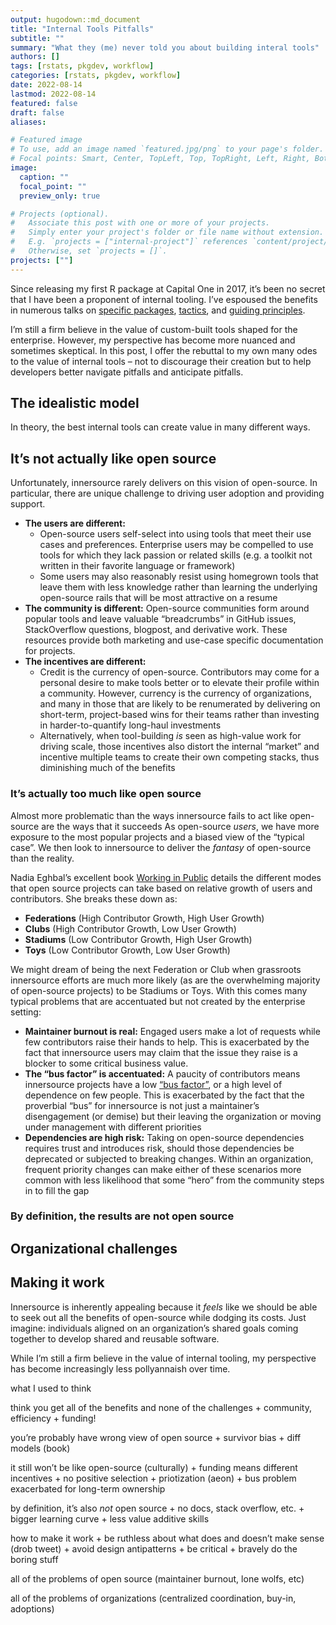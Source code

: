 ```yaml
---
output: hugodown::md_document
title: "Internal Tools Pitfalls"
subtitle: ""
summary: "What they (me) never told you about building interal tools"
authors: []
tags: [rstats, pkgdev, workflow]
categories: [rstats, pkgdev, workflow]
date: 2022-08-14
lastmod: 2022-08-14
featured: false
draft: false
aliases:

# Featured image
# To use, add an image named `featured.jpg/png` to your page's folder.
# Focal points: Smart, Center, TopLeft, Top, TopRight, Left, Right, BottomLeft, Bottom, BottomRight.
image:
  caption: ""
  focal_point: ""
  preview_only: true

# Projects (optional).
#   Associate this post with one or more of your projects.
#   Simply enter your project's folder or file name without extension.
#   E.g. `projects = ["internal-project"]` references `content/project/deep-learning/index.md`.
#   Otherwise, set `projects = []`.
projects: [""]
---
```


Since releasing my first R package at Capital One in 2017, it's been no secret that I have been a proponent of internal tooling. I've espoused the benefits in numerous talks on [specific packages](/talk/tidycf/), [tactics](/talk/ent-pkg-design/), and [guiding principles](/talk/organization/). 

I'm still a firm believe in the value of custom-built tools shaped for the enterprise. However, my perspective has become more nuanced and sometimes skeptical. In this post, I offer the rebuttal to my own many odes to the value of internal tools -- not to discourage their creation but to help developers better navigate pitfalls and anticipate pitfalls. 

## The idealistic model

In theory, the best internal tools can create value in many different ways.

## It's not actually like open source

Unfortunately, innersource rarely delivers on this vision of open-source. In particular, there are unique challenge to driving user adoption and providing support.

- **The users are different:** 
  + Open-source users self-select into using tools that meet their use cases and preferences. Enterprise users may be compelled to use tools for which they lack passion or related skills (e.g. a toolkit not written in their favorite language or framework)
  + Some users may also reasonably resist using homegrown tools that leave them with less knowledge rather than learning the underlying open-source rails that will be most attractive on a resume
- **The community is different:** Open-source communities form around popular tools and leave valuable "breadcrumbs" in GitHub issues, StackOverflow questions, blogpost, and derivative work. These resources provide both marketing and use-case specific documentation for projects. 
- **The incentives are different:** 
  + Credit is the currency of open-source. Contributors may come for a personal desire to make tools better or to elevate their profile within a community. However, currency is the currency of organizations, and many in those that are likely to be renumerated by delivering on short-term, project-based wins for their teams rather than investing in harder-to-quantify long-haul investments
  + Alternatively, when tool-building *is* seen as high-value work for driving scale, those incentives also distort the internal "market" and incentive multiple teams to create their own competing stacks, thus diminishing much of the benefits

### It's actually too much like open source

Almost more problematic than the ways innersource fails to act like open-source are the ways that it succeeds As open-source *users*, we have more exposure to the most popular projects and a biased view of the "typical case". We then look to innersource to deliver the *fantasy* of open-source than the reality. 

Nadia Eghbal's excellent book [Working in Public](https://www.amazon.com/Working-Public-Making-Maintenance-Software/dp/0578675862) details the different modes that open source projects can take based on relative growth of users and contributors. She breaks these down as:

- **Federations** (High Contributor Growth, High User Growth)
- **Clubs** (High Contributor Growth, Low User Growth)
- **Stadiums** (Low Contributor Growth, High User Growth)
- **Toys** (Low Contributor Growth, Low User Growth)

We might dream of being the next Federation or Club when grassroots innersource efforts are much more likely (as are the overwhelming majority of open-source projects) to be Stadiums or Toys. With this comes many typical problems that are accentuated but not created by the enterprise setting:

- **Maintainer burnout is real:** Engaged users make a lot of requests while few contributors raise their hands to help. This is exacerbated by the fact that innersource users may claim that the issue they raise is a blocker to some critical business value.
- **The "bus factor" is accentuated:** A paucity of contributors means innersource projects have a low ["bus factor"](https://en.wikipedia.org/wiki/Bus_factor), or a high level of dependence on few people. This is exacerbated by the fact that the proverbial "bus" for innersource is not just a maintainer's disengagement (or demise) but their leaving the organization or moving under management with different priorities
- **Dependencies are high risk:** Taking on open-source dependencies requires trust and introduces risk, should those dependencies be deprecated or subjected to breaking changes. Within an organization, frequent priority changes can make either of these scenarios more common with less likelihood that some "hero" from the community steps in to fill the gap

### By definition, the results are not open source

## Organizational challenges

## Making it work







Innersource is inherently appealing because it *feels* like we should be able to seek out all the benefits of open-source while dodging its costs. Just imagine: individuals aligned on an organization's shared goals coming together to develop shared and reusable software. 








While I'm still a firm believe in the value of internal tooling, my perspective has become increasingly less pollyannaish over time. 

what I used to think


think you get all of the benefits and none of the challenges
  + community, efficiency
  + funding! 

you're probably have wrong view of open source
  + survivor bias
  + diff models (book)
  
it still won't be like open-source (culturally)
  + funding means different incentives
  + no positive selection
  + priotization (aeon)
  + bus problem exacerbated for long-term ownership
  
by definition, it's also *not* open source
  + no docs, stack overflow, etc.
  + bigger learning curve
  + less value additive skills
  
how to make it work
  + be ruthless about what does and doesn't make sense (drob tweet)
  + avoid design antipatterns
  + be critical
  + bravely do the boring stuff


all of the problems of open source (maintainer burnout, lone wolfs, etc)

all of the problems of organizations (centralized coordination, buy-in, adoptions)




